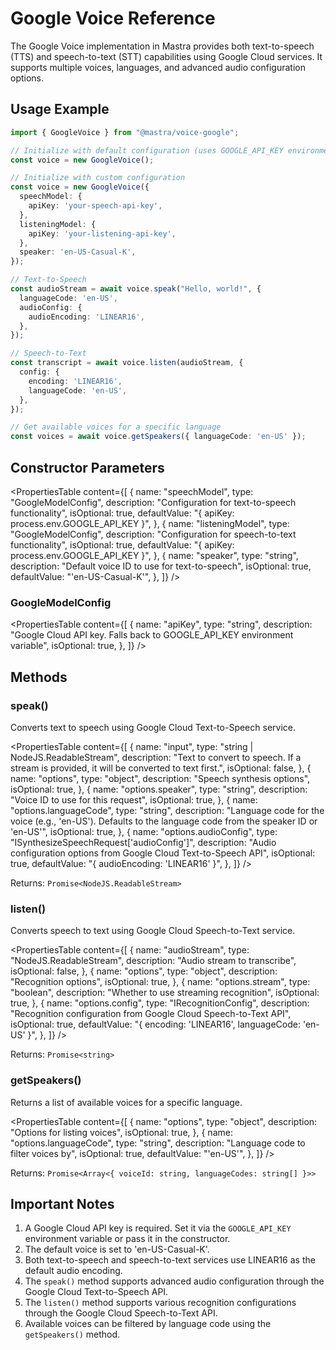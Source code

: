 # Google Voice Reference

The Google Voice implementation in Mastra provides both text-to-speech (TTS) and speech-to-text (STT) capabilities using Google Cloud services. It supports multiple voices, languages, and advanced audio configuration options.

## Usage Example

```typescript
import { GoogleVoice } from "@mastra/voice-google";

// Initialize with default configuration (uses GOOGLE_API_KEY environment variable)
const voice = new GoogleVoice();

// Initialize with custom configuration
const voice = new GoogleVoice({
  speechModel: {
    apiKey: 'your-speech-api-key',
  },
  listeningModel: {
    apiKey: 'your-listening-api-key',
  },
  speaker: 'en-US-Casual-K',
});

// Text-to-Speech
const audioStream = await voice.speak("Hello, world!", {
  languageCode: 'en-US',
  audioConfig: {
    audioEncoding: 'LINEAR16',
  },
});

// Speech-to-Text
const transcript = await voice.listen(audioStream, {
  config: {
    encoding: 'LINEAR16',
    languageCode: 'en-US',
  },
});

// Get available voices for a specific language
const voices = await voice.getSpeakers({ languageCode: 'en-US' });
```

## Constructor Parameters

<PropertiesTable
  content={[
    {
      name: "speechModel",
      type: "GoogleModelConfig",
      description: "Configuration for text-to-speech functionality",
      isOptional: true,
      defaultValue: "{ apiKey: process.env.GOOGLE_API_KEY }",
    },
    {
      name: "listeningModel",
      type: "GoogleModelConfig",
      description: "Configuration for speech-to-text functionality",
      isOptional: true,
      defaultValue: "{ apiKey: process.env.GOOGLE_API_KEY }",
    },
    {
      name: "speaker",
      type: "string",
      description: "Default voice ID to use for text-to-speech",
      isOptional: true,
      defaultValue: "'en-US-Casual-K'",
    },
  ]}
/>

### GoogleModelConfig

<PropertiesTable
  content={[
    {
      name: "apiKey",
      type: "string",
      description: "Google Cloud API key. Falls back to GOOGLE_API_KEY environment variable",
      isOptional: true,
    },
  ]}
/>

## Methods

### speak()

Converts text to speech using Google Cloud Text-to-Speech service.

<PropertiesTable
  content={[
    {
      name: "input",
      type: "string | NodeJS.ReadableStream",
      description: "Text to convert to speech. If a stream is provided, it will be converted to text first.",
      isOptional: false,
    },
    {
      name: "options",
      type: "object",
      description: "Speech synthesis options",
      isOptional: true,
    },
    {
      name: "options.speaker",
      type: "string",
      description: "Voice ID to use for this request",
      isOptional: true,
    },
    {
      name: "options.languageCode",
      type: "string",
      description: "Language code for the voice (e.g., 'en-US'). Defaults to the language code from the speaker ID or 'en-US'",
      isOptional: true,
    },
    {
      name: "options.audioConfig",
      type: "ISynthesizeSpeechRequest['audioConfig']",
      description: "Audio configuration options from Google Cloud Text-to-Speech API",
      isOptional: true,
      defaultValue: "{ audioEncoding: 'LINEAR16' }",
    },
  ]}
/>

Returns: `Promise<NodeJS.ReadableStream>`

### listen()

Converts speech to text using Google Cloud Speech-to-Text service.

<PropertiesTable
  content={[
    {
      name: "audioStream",
      type: "NodeJS.ReadableStream",
      description: "Audio stream to transcribe",
      isOptional: false,
    },
    {
      name: "options",
      type: "object",
      description: "Recognition options",
      isOptional: true,
    },
    {
      name: "options.stream",
      type: "boolean",
      description: "Whether to use streaming recognition",
      isOptional: true,
    },
    {
      name: "options.config",
      type: "IRecognitionConfig",
      description: "Recognition configuration from Google Cloud Speech-to-Text API",
      isOptional: true,
      defaultValue: "{ encoding: 'LINEAR16', languageCode: 'en-US' }",
    },
  ]}
/>

Returns: `Promise<string>`

### getSpeakers()

Returns a list of available voices for a specific language.

<PropertiesTable
  content={[
    {
      name: "options",
      type: "object",
      description: "Options for listing voices",
      isOptional: true,
    },
    {
      name: "options.languageCode",
      type: "string",
      description: "Language code to filter voices by",
      isOptional: true,
      defaultValue: "'en-US'",
    },
  ]}
/>

Returns: `Promise<Array<{ voiceId: string, languageCodes: string[] }>>`

## Important Notes

1. A Google Cloud API key is required. Set it via the `GOOGLE_API_KEY` environment variable or pass it in the constructor.
2. The default voice is set to 'en-US-Casual-K'.
3. Both text-to-speech and speech-to-text services use LINEAR16 as the default audio encoding.
4. The `speak()` method supports advanced audio configuration through the Google Cloud Text-to-Speech API.
5. The `listen()` method supports various recognition configurations through the Google Cloud Speech-to-Text API.
6. Available voices can be filtered by language code using the `getSpeakers()` method.
